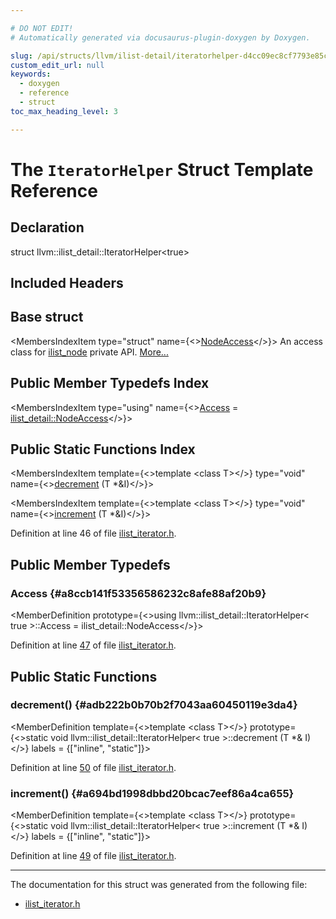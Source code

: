 ```yaml
---

# DO NOT EDIT!
# Automatically generated via docusaurus-plugin-doxygen by Doxygen.

slug: /api/structs/llvm/ilist-detail/iteratorhelper-d4cc09ec8cf7793e85cd7a9c044686e1
custom_edit_url: null
keywords:
  - doxygen
  - reference
  - struct
toc_max_heading_level: 3

---
```





# The `IteratorHelper` Struct Template Reference

<DoxygenPage pluginConfig={pluginConfig}>



## Declaration

<CodeBlock>struct llvm::ilist_detail::IteratorHelper&lt;true&gt;</CodeBlock>

## Included Headers

<IncludesList>
<IncludesListItem
  filePath="llvm/ADT/ilist_iterator.h"
  permalink="/docs/api/files/include/include/llvm/include/llvm/adt/ilist-iterator-h"
  isLocal="true" />
</IncludesList>

## Base struct

<MembersIndex>

<MembersIndexItem
  type="struct"
  name={<><a href="/docs/api/structs/llvm/ilist-detail/nodeaccess">NodeAccess</a></>}>
An access class for <a href="/docs/api/classes/llvm/ilist-node">ilist&#95;node</a> private API. <a href="/docs/api/structs/llvm/ilist-detail/nodeaccess/#details">More...</a>
</MembersIndexItem>

</MembersIndex>

## Public Member Typedefs Index

<MembersIndex>

<MembersIndexItem
  type="using"
  name={<><a href="#a8ccb141f53356586232c8afe88af20b9">Access</a> = <a href="/docs/api/structs/llvm/ilist-detail/nodeaccess">ilist&#95;detail::NodeAccess</a></>}>
</MembersIndexItem>

</MembersIndex>

## Public Static Functions Index

<MembersIndex>

<MembersIndexItem
  template={<>template &lt;class T&gt;</>}
  type="void"
  name={<><a href="#adb222b0b70b2f7043aa60450119e3da4">decrement</a> (T &#42;&amp;I)</>}>
</MembersIndexItem>

<MembersIndexItem
  template={<>template &lt;class T&gt;</>}
  type="void"
  name={<><a href="#a694bd1998dbbd20bcac7eef86a4ca655">increment</a> (T &#42;&amp;I)</>}>
</MembersIndexItem>

</MembersIndex>


Definition at line 46 of file <a href="/docs/api/files/include/include/llvm/include/llvm/adt/ilist-iterator-h">ilist&#95;iterator.h</a>.

<SectionDefinition>

## Public Member Typedefs

### Access {#a8ccb141f53356586232c8afe88af20b9}

<MemberDefinition
  prototype={<>using llvm::ilist&#95;detail::IteratorHelper&lt; true &gt;::Access =  ilist&#95;detail::NodeAccess</>}>

Definition at line <a href="/docs/api/files/include/include/llvm/include/llvm/adt/ilist-iterator-h/#l00047">47</a> of file <a href="/docs/api/files/include/include/llvm/include/llvm/adt/ilist-iterator-h">ilist&#95;iterator.h</a>.
</MemberDefinition>

</SectionDefinition>

<SectionDefinition>

## Public Static Functions

### decrement() {#adb222b0b70b2f7043aa60450119e3da4}

<MemberDefinition
  template={<>template &lt;class T&gt;</>}
  prototype={<>static void llvm::ilist&#95;detail::IteratorHelper&lt; true &gt;::decrement (T &#42;&amp; I)</>}
  labels = {["inline", "static"]}>

Definition at line <a href="/docs/api/files/include/include/llvm/include/llvm/adt/ilist-iterator-h/#l00050">50</a> of file <a href="/docs/api/files/include/include/llvm/include/llvm/adt/ilist-iterator-h">ilist&#95;iterator.h</a>.
</MemberDefinition>

### increment() {#a694bd1998dbbd20bcac7eef86a4ca655}

<MemberDefinition
  template={<>template &lt;class T&gt;</>}
  prototype={<>static void llvm::ilist&#95;detail::IteratorHelper&lt; true &gt;::increment (T &#42;&amp; I)</>}
  labels = {["inline", "static"]}>

Definition at line <a href="/docs/api/files/include/include/llvm/include/llvm/adt/ilist-iterator-h/#l00049">49</a> of file <a href="/docs/api/files/include/include/llvm/include/llvm/adt/ilist-iterator-h">ilist&#95;iterator.h</a>.
</MemberDefinition>

</SectionDefinition>

<hr/>

The documentation for this struct was generated from the following file:

<ul>
<li><a href="/docs/api/files/include/include/llvm/include/llvm/adt/ilist-iterator-h">ilist_iterator.h</a></li>
</ul>

</DoxygenPage>
